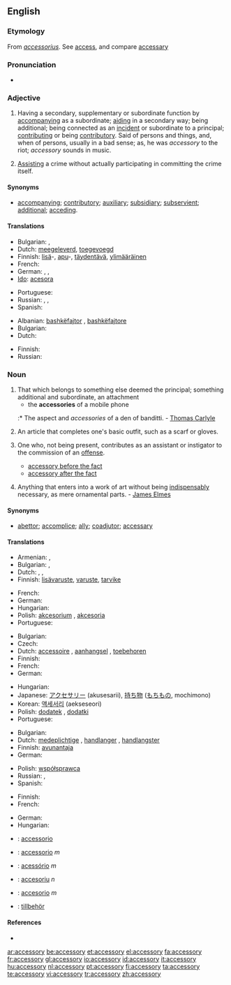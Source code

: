 {{also|accessory breathing}}
==English==

===Etymology===
From {{etyl|la}} ''[[accessorius]]''. See [[access]], and compare [[accessary]]

<!-- What's this got to do with anything?

===Pronunciation===
: '''Note:''' Ash accents the [[antepenult]]; and this is not only more regular, but [[preferable]], on account of [[easiness]] of pronunciation. Most [[orhoëpists]] place the accent on the ''first'' syllable. -->

===Pronunciation===
* {{IPA|/əkˈsɛsərɪ/}}

===Adjective===
{{en-adj}}

# Having a secondary, supplementary or subordinate function by [[accompanying]] as a subordinate; [[aiding]] in a secondary way; being additional; being connected as an [[incident]] or subordinate to a principal; [[contributing]] or being [[contributory]]. Said of persons and things, and, when of persons, usually in a bad sense; as, he was ''accessory'' to the riot; ''accessory'' sounds in music.
# {{context|legal}} [[assist|Assisting]] a crime without actually participating in committing the crime itself.

====Synonyms====
* [[accompanying]]; [[contributory]]; [[auxiliary]]; [[subsidiary]]; [[subservient]]; [[additional]]; [[acceding]].

====Translations====
{{trans-top|having a supplementary function}}
* Bulgarian: {{t|bg|спомагателен|sc=Cyrl}},  {{t|bg|допълнителен|sc=Cyrl}}
* Dutch: [[meegeleverd]], [[toegevoegd]]
* Finnish: [[lisä]]-, [[apu]]-, [[täydentää|täydentävä]], [[ylimääräinen]]
* French: {{t+|fr|accessoire}}
* German: {{t|de|nebensächlich}}, {{t+|de|zusätzlich}}, {{t|de|begleitend}}
* [[Ido]]: [[acesora]]
{{trans-mid}}
* Portuguese: {{t+|pt|acessório}}
* Russian: {{t|ru|вспомогательный|tr=vspomogát'el'nyj|sc=Cyrl}}, {{t|ru|добавочный|tr=dobávočnyj|sc=Cyrl}}, {{t|ru|дополнительный|tr=dopolnít'el'nyj|sc=Cyrl}}
* Spanish: {{t-|es|accesorio}}
{{trans-bottom}}

{{trans-top|assisting a crime}}
* Albanian: [[bashkëfajtor]] {{m}}, [[bashkëfajtore]] {{f}}
* Bulgarian: {{t|bg|съучастнически|sc=Cyrl}}
* Dutch: {{t+|nl|medeplichtig}}
{{trans-mid}}
* Finnish: {{t-|fi|avustava}}
* Russian: {{t|ru|соучаствующий|tr=součástvujuš'ij|sc=Cyrl}}
{{trans-bottom}}

===Noun===
{{en-noun|accessories}}

# That which belongs to something else deemed the principal; something additional and subordinate, an attachment
#* the '''accessories''' of a mobile phone
#:* The aspect and ''accessories'' of a den of banditti. - [[w:Thomas Carlyle|Thomas Carlyle]]
# {{clothing}} An article that completes one's basic outfit, such as a scarf or gloves.
# {{legal}} One who, not being present, contributes as an assistant or instigator to the commission of an [[offense]].
#* [[accessory before the fact]]
#* [[accessory after the fact]]
# {{context|fine arts}} Anything that enters into a work of art without being [[indispensably]] necessary, as mere ornamental parts. - [[w:James Elmes|James Elmes]]

====Synonyms====
* [[abettor]]; [[accomplice]]; [[ally]]; [[coadjutor]]; [[accessary]]

====Translations====
{{trans-top|attachment}}
* Armenian: {{t|hy|պիտույք|tr=pituyk’|sc=Armn}},  {{t|hy|պարագա|tr=paraga|sc=Armn}}
* Bulgarian: {{t|bg|допълнение|sc=Cyrl}},  {{t|bg|принадлежност|sc=Cyrl}}
* Dutch: {{t+|nl|accessoire|n}}, {{t+|nl|aanhangsel|n}}, {{t+|nl|toebehoren|n}}
* Finnish: [[lisävaruste]], [[varuste]], [[tarvike]]
{{trans-mid}}
* French: {{t+|fr|accessoire|m}}
* German: {{t-|de|Zubehör|n}}
* Hungarian: {{t+|hu|tartozék}}
* Polish: [[akcesorium]] {{n}}, [[akcesoria]] {{p}}
* Portuguese: {{t+|pt|acessório|m}}
{{trans-bottom}}

{{trans-top|clothing accessory}}
* Bulgarian: {{t|bg|аксесоар|sc=Cyrl}}
* Czech: {{t-|cs|doplněk|m}}
* Dutch: [[accessoire]] {{n}}, [[aanhangsel]] {{n}}, [[toebehoren]] {{n}}
* Finnish: {{t-|fi|asuste}}
* French: {{t+|fr|accessoire|m}}
* German: {{t+|de|Accessoire|n}}
{{trans-mid}}
* Hungarian: {{t+|hu|kiegészítő}}
* Japanese: [[アクセサリー]] (akusesarii), [[持ち物]] ([[もちもの]], mochimono)
* Korean: [[액세서리]] (aekseseori)
* Polish: [[dodatek]] {{m}}, [[dodatki]] {{p}}
* Portuguese: {{t+|pt|acessório|m}}
{{trans-bottom}}

{{trans-top|contributor to an offense}}
* Bulgarian: {{t|bg|съучастник|sc=Cyrl}}
* Dutch: [[medeplichtige]] {{m|f}}, [[handlanger]] {{m}}, [[handlangster]] {{f}}
* Finnish: [[avunantaja]]
* German: {{t+|de|Beihilfe|f}}
{{trans-mid}}
* Polish: [[współsprawca]] {{m}}
* Russian: {{t|ru|соучастник|m|tr=součástnik|sc=Cyrl}}, {{t|ru|соучастница|f|tr=součástnica|sc=Cyrl}}
* Spanish: {{t-|es|cómplice|m|f}}
{{trans-bottom}}

{{trans-top|unessential part in a work of art}}
* Finnish: {{t-|fi|koriste}}
* French: {{t+|fr|accessoire|m}}
{{trans-mid}}
* German: {{t+|de|Accessoire|n}}
* Hungarian: {{t|hu|bűntárs}}
{{trans-bottom}}

{{checktrans-top}}
* {{ttbc|Interlingua}}: [[accessorio]]
* {{ttbc|Italian}}: [[accessorio]] ''m''
* {{ttbc|Portuguese}}: [[acessório]] ''m''
* {{ttbc|Romanian}}: [[accesoriu]] ''n''
* {{ttbc|Spanish}}: [[accesorio]] ''m''
* {{ttbc|Swedish}}: [[tillbehör]]
{{checktrans-bottom}}

====References====
* {{R:Webster 1913}}

[[ar:accessory]]
[[be:accessory]]
[[et:accessory]]
[[el:accessory]]
[[fa:accessory]]
[[fr:accessory]]
[[gl:accessory]]
[[io:accessory]]
[[id:accessory]]
[[it:accessory]]
[[hu:accessory]]
[[nl:accessory]]
[[pt:accessory]]
[[fi:accessory]]
[[ta:accessory]]
[[te:accessory]]
[[vi:accessory]]
[[tr:accessory]]
[[zh:accessory]]